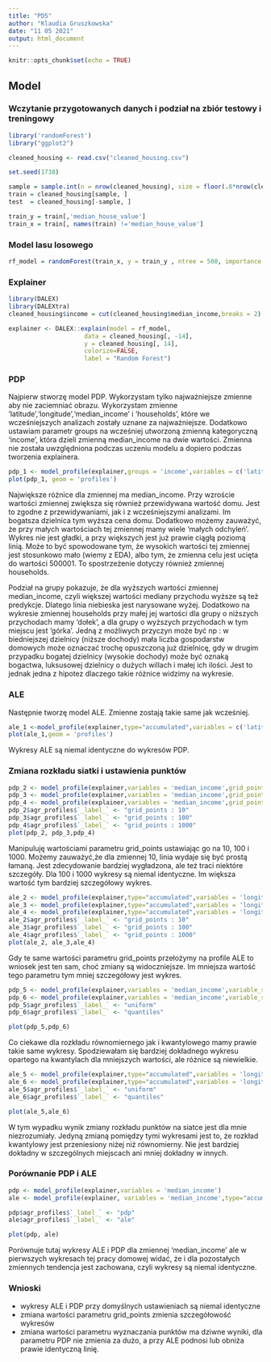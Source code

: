 ---
title: "PD5"
author: "Klaudia Gruszkowska"
date: "11 05 2021"
output: html_document
---

```{r setup, include=FALSE}
knitr::opts_chunk$set(echo = TRUE)
```

## Model

### Wczytanie przygotowanych danych i podział na zbiór testowy i treningowy
```{r,message=FALSE}
library('randomForest')
library("ggplot2")

cleaned_housing <- read.csv("cleaned_housing.csv")

set.seed(1738)

sample = sample.int(n = nrow(cleaned_housing), size = floor(.8*nrow(cleaned_housing)), replace = F)
train = cleaned_housing[sample, ] 
test  = cleaned_housing[-sample, ] 

train_y = train[,'median_house_value']
train_x = train[, names(train) !='median_house_value']
```

### Model lasu losowego
```{r,message=FALSE}

rf_model = randomForest(train_x, y = train_y , ntree = 500, importance = TRUE)

```


### Explainer
```{r,message=FALSE}
library(DALEX)
library(DALEXtra)
cleaned_housing$income = cut(cleaned_housing$median_income,breaks = 2)

explainer <- DALEX::explain(model = rf_model,
                     data = cleaned_housing[, -14],
                     y = cleaned_housing[, 14], 
                     colorize=FALSE,
                     label = "Random Forest")
```

### PDP

Najpierw stworzę model PDP. Wykorzystam tylko najważniejsze zmienne aby nie zaciemniać obrazu. Wykorzystam zmienne 'latitude','longitude','median_income' i 'households', które we wcześniejszych analizach zostały uznane za najważniejsze. Dodatkowo ustawiam parametr groups na wcześniej utworzoną zmienną kategoryczną 'income', która dzieli zmienną median_income na dwie wartości. Zmienna nie została uwzględniona podczas uczeniu modelu a dopiero podczas tworzenia explainera.

```{r}
pdp_1 <- model_profile(explainer,groups = 'income',variables = c('latitude','longitude','median_income','households'))
plot(pdp_1, geom = 'profiles')
```

Największe różnice dla zmiennej ma median_income. Przy wzroście wartości zmiennej zwiększa się również przewidywana wartość domu. Jest to zgodne z przewidywaniami, jak i z wcześniejszymi analizami. Im bogatsza dzielnica tym wyższa cena domu. Dodatkowo możemy zauważyć, że przy małych wartościach tej zmiennej mamy wiele 'małych odchyleń'. Wykres nie jest gładki, a przy większych jest już prawie ciągłą poziomą linią. Może to być spowodowane tym, że wysokich wartości tej zmiennej jest stosunkowo mało (wiemy z EDA), albo tym, że zmienna celu jest ucięta do wartości 500001. To spostrzeżenie dotyczy również zmiennej households.

Podział na grupy pokazuje, że dla wyższych wartości zmiennej median_income, czyli większej wartości mediany przychodu wyższe są też predykcje. Dlatego linia niebieska jest narysowane wyżej. Dodatkowo na wykresie zmiennej households przy małej jej wartości dla grupy o niższych przychodach mamy 'dołek', a dla grupy o wyższych przychodach w tym miejscu jest 'górka'. Jedną z możliwych przyczyn może być np : w biedniejszej dzielnicy (niższe dochody) mała liczba gospodarstw domowych może oznaczać trochę opuszczoną już dzielnicę, gdy w drugim przypadku bogatej dzielnicy (wysokie dochody) może być oznaką bogactwa, luksusowej dzielnicy o dużych willach i małej ich ilości. Jest to jednak jedna z hipotez dlaczego takie różnice widzimy na wykresie.

### ALE

Następnie tworzę model ALE. Zmienne zostają takie same jak wcześniej.

```{r}
ale_1 <-model_profile(explainer,type="accumulated",variables = c('latitude','longitude','median_income','households'))
plot(ale_1,geom = 'profiles')
```

Wykresy ALE są niemal identyczne do wykresów PDP.

### Zmiana rozkładu siatki i ustawienia punktów

```{r}
pdp_2 <- model_profile(explainer,variables = 'median_income',grid_points = 10)
pdp_3 <- model_profile(explainer,variables = 'median_income',grid_points = 100)
pdp_4 <- model_profile(explainer,variables = 'median_income',grid_points = 1000)
pdp_2$agr_profiles$`_label_` <- "grid_points : 10"
pdp_3$agr_profiles$`_label_` <- "grid_points : 100"
pdp_4$agr_profiles$`_label_` <- "grid_points : 1000"
plot(pdp_2, pdp_3,pdp_4)
```

Manipuluję wartościami parametru grid_points ustawiając go na 10, 100 i 1000. Możemy zauważyć,że dla zmiennej 10, linia wydaje się być prostą łamaną. Jest zdecydowanie bardziej wygładzona, ale też traci niektóre szczegóły. Dla 100 i 1000 wykresy są niemal identyczne. Im większa wartość tym bardziej szczegółowy wykres.


```{r}
ale_2 <- model_profile(explainer,type="accumulated",variables = 'longitude',grid_points = 10)
ale_3 <- model_profile(explainer,type="accumulated",variables = 'longitude',grid_points = 100)
ale_4 <- model_profile(explainer,type="accumulated",variables = 'longitude',grid_points = 1000)
ale_2$agr_profiles$`_label_` <- "grid_points : 10"
ale_3$agr_profiles$`_label_` <- "grid_points : 100"
ale_4$agr_profiles$`_label_` <- "grid_points : 1000"
plot(ale_2, ale_3,ale_4)
```

Gdy te same wartości parametru grid_points przełożymy na profile ALE to wniosek jest ten sam, choć zmiany są widoczniejsze. Im mniejsza wartość tego parametru tym mniej szczegółowy jest wykres.


```{r}
pdp_5 <- model_profile(explainer,variables = 'median_income',variable_splits_type = "uniform")
pdp_6 <- model_profile(explainer,variables = 'median_income',variable_splits_type = 'quantiles')
pdp_5$agr_profiles$`_label_` <- "uniform"
pdp_6$agr_profiles$`_label_` <- "quantiles"

plot(pdp_5,pdp_6)
```

Co ciekawe dla rozkładu równomiernego jak i kwantylowego mamy prawie takie same wykresy. Spodziewałam się bardziej dokładnego wykresu opartego na kwantylach dla mniejszych wartości, ale różnice są niewielkie.


```{r}
ale_5 <- model_profile(explainer,type="accumulated",variables = 'longitude',variable_splits_type = "uniform")
ale_6 <- model_profile(explainer,type="accumulated",variables = 'longitude',variable_splits_type = 'quantiles')
ale_5$agr_profiles$`_label_` <- "uniform"
ale_6$agr_profiles$`_label_` <- "quantiles"

plot(ale_5,ale_6)
```

W tym wypadku wynik zmiany rozkładu punktów na siatce jest dla mnie niezrozumiały. Jedyną zmianą pomiędzy tymi wykresami jest to, że rozkład kwantylowy jest przeniesiony niżej niż równomierny. Nie jest bardziej dokładny w szczególnych miejscach ani mniej dokładny w innych.

### Porównanie PDP i ALE

```{r}
pdp <- model_profile(explainer,variables = 'median_income')
ale <- model_profile(explainer, variables = 'median_income',type="accumulated")

pdp$agr_profiles$`_label_` <- "pdp"
ale$agr_profiles$`_label_` <- "ale"

plot(pdp, ale)
```

Porównuje tutaj wykresy ALE i PDP dla zmiennej 'median_income' ale w pierwszych wykresach tej pracy domowej widać, że i dla pozostałych zmiennych tendencja jest zachowana, czyli wykresy są niemal identyczne. 

### Wnioski
- wykresy ALE i PDP przy domyślnych ustawieniach są niemal identyczne
- zmiana wartości parametru grid_points zmienia szczegółowość wykresów
- zmiana wartości parametru wyznaczania punktów ma dziwne wyniki, dla parametru PDP nie zmienia za dużo, a przy ALE podnosi lub obniża prawie identyczną linię.